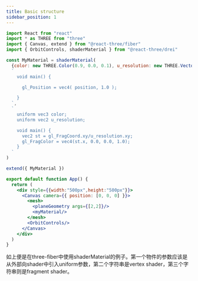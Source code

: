 ```yaml
---
title: Basic structure
sidebar_position: 1
---
```


<div class="margin-vert--lg">
    <Scene/>
</div>

```jsx
import React from "react"
import * as THREE from "three"
import { Canvas, extend } from "@react-three/fiber"
import { OrbitControls, shaderMaterial } from "@react-three/drei"

const MyMaterial = shaderMaterial(
  {color: new THREE.Color(0.9, 0.0, 0.1), u_resolution: new THREE.Vector2(500,500)},
  ` 
    void main() {

      gl_Position = vec4( position, 1.0 );

    }
  `,
  `
    uniform vec3 color;
    uniform vec2 u_resolution;

    void main() {
      vec2 st = gl_FragCoord.xy/u_resolution.xy;
      gl_FragColor = vec4(st.x, 0.0, 0.0, 1.0);
    }
  `
)

extend({ MyMaterial })

export default function App() {
  return (
    <div style={{width:"500px",height:"500px"}}>
      <Canvas camera={{ position: [0, 0, 0] }}>
        <mesh>
          <planeGeometry args={[2,2]}/>
          <myMaterial/>
        </mesh>
        <OrbitControls/>
      </Canvas>
    </div>
  )
}

```

如上便是在three-fiber中使用shaderMaterial的例子。第一个物件的参数应该是从外部向shader中引入uniform参数，第二个字符串是vertex shader，第三个字符串则是fragment shader。




